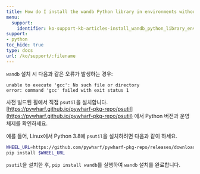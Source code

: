 ---
title: How do I install the wandb Python library in environments without gcc?
menu:
  support:
    identifier: ko-support-kb-articles-install_wandb_python_library_environments_without_gcc
support:
- python
toc_hide: true
type: docs
url: /ko/support/:filename
---

`wandb` 설치 시 다음과 같은 오류가 발생하는 경우:

```
unable to execute 'gcc': No such file or directory
error: command 'gcc' failed with exit status 1
```

사전 빌드된 휠에서 직접 `psutil`을 설치합니다. [https://pywharf.github.io/pywharf-pkg-repo/psutil](https://pywharf.github.io/pywharf-pkg-repo/psutil) 에서 Python 버전과 운영 체제를 확인하세요.

예를 들어, Linux에서 Python 3.8에 `psutil`을 설치하려면 다음과 같이 하세요.

```bash
WHEEL_URL=https://github.com/pywharf/pywharf-pkg-repo/releases/download/psutil-5.7.0-cp38-cp38-manylinux2010_x86_64.whl#sha256=adc36dabdff0b9a4c84821ef5ce45848f30b8a01a1d5806316e068b5fd669c6d
pip install $WHEEL_URL
```

`psutil`을 설치한 후, `pip install wandb`를 실행하여 `wandb` 설치를 완료합니다.
